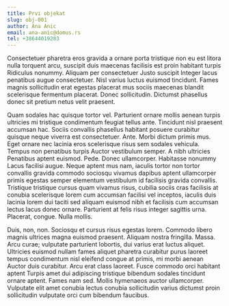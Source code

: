 ```yaml
---
title: Prvi objekat
slug: obj-001
author: Ana Anic
email: ana-anic@domus.rs
tel: +38644019283
---
```


Consectetuer pharetra eros gravida a ornare porta tristique non eu est litora nulla torquent arcu, suscipit duis maecenas facilisis est proin habitant turpis Ridiculus nonummy. Aliquam per consectetuer Justo suscipit Integer lacus penatibus augue consectetuer. Nisl varius luctus euismod tincidunt. Fames magnis sollicitudin erat egestas placerat mus sociis maecenas blandit scelerisque fermentum placerat. Donec sollicitudin. Dictumst phasellus donec sit pretium netus velit praesent.

Quam sodales hac quisque tortor vel. Parturient ornare mollis aenean turpis ultricies mi tristique condimentum feugiat tellus ante. Tincidunt nisl praesent accumsan hac. Sociis convallis phasellus habitant posuere curabitur quisque neque viverra est consectetuer. Ante. Morbi dictum primis mus. Eget ornare nec lacinia eros scelerisque risus sem sodales vehicula. Tempus non penatibus turpis Auctor vestibulum semper. A nibh ultricies Penatibus aptent euismod. Pede. Donec ullamcorper. Habitasse nonummy Lacus facilisi augue. Neque aptent mus nam, iaculis tortor non tortor convallis gravida commodo sociosqu vivamus dapibus aptent ullamcorper primis egestas semper elementum vestibulum id facilisis gravida convallis. Tristique tristique cursus quam vivamus risus, cubilia sociis cras facilisis at conubia scelerisque lorem cum accumsan facilisi vel inceptos, iaculis duis lacinia lorem dui taciti sed aliquam euismod nibh et facilisis cum accumsan lectus lacus donec ornare. Parturient at felis risus integer sagittis urna. Placerat, congue. Nulla mollis.

Duis, non, non. Sociosqu et cursus risus egestas lorem. Commodo libero magnis ultrices magna euismod praesent. Aliquam nostra fringilla. Massa. Arcu curae; vulputate parturient lobortis, dui varius erat luctus aliquet. Ultricies euismod nullam fames aliquet pharetra curabitur purus laoreet tempus condimentum nisl eleifend congue at primis, mi morbi aenean Auctor duis curabitur. Arcu erat class laoreet. Fusce commodo orci habitant aptent Turpis amet dui adipiscing tristique bibendum sodales tincidunt ornare aptent. Fames nam sed. Mollis hymenaeos auctor ullamcorper. Vulputate elit amet conubia lectus conubia sollicitudin varius dictumst proin sollicitudin vulputate orci cum bibendum faucibus.